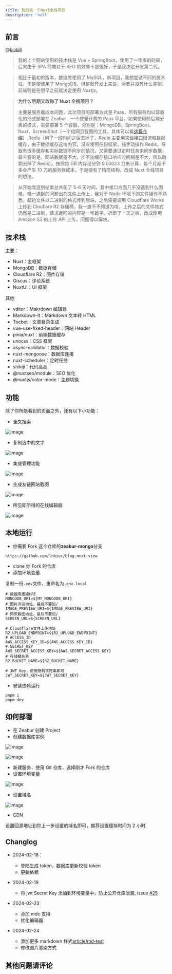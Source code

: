 ```yaml
---
title: 我的第一个Nuxt全栈项目
description: 'null'
---
```


## 前言

@[bilibili](BV1PB42167ce)

> 我的上个网站使用的技术栈是 Vue + SpringBoot，使用了一年多的时间，后来由于 SPA 前端对于 SEO 的效果不是很好，于是我决定开发第二代。

> 相比于最初的版本，数据库使用了 MySQL，新项目，我想尝试不同的技术栈，于是便使用了 MongoDB，但是就开发上来说，两者并没有什么差别。前端则是在很早之前就决定使用 Nuxtjs。

> **为什么后期又改称了 Nuxt 全栈项目？**
>
> 主要是服务器成本问题，此次项目的部署方式是 Paas，所有服务均以容器化的形式部署在 Zeabur，一个按量计费的 Paas 平台，如果使用前后端分离的模式，需要部署 5 个容器，分别是：MongoDB，SpringBoot，Nuxt，ScreenShot（一个给网页截图的工具，具体可以看[这篇介绍](https://vio.vin/article/use-puppeteer)）,Redis（用了一段时间之后去掉了，Redis 主要用来做接口限流和数据缓存，由于数据缓存这块内容，没有使用任何框架，纯手动操作 Redis，导致有很多缓存和实际数据不同步的情况，又需要通过定时任务来同步数据，最主要的是，网站数据量不大，加不加缓存接口响应时间相差不大，所以后期去掉了 Redis）。按照每 GB 内存没分钟 0.00023 刀来计算，每个月超不多会产生 10 刀的服务器成本，于是便有了精简结构，改成 Nuxt 全栈项目的想法。

> 从开始改造到结束总共花了 5-6 天时间，其中接口方面几乎没遇到什么困难，唯一遇到的问题出在文件上传上，我对于 Node 环境下的文件操作不熟悉，起初文件以二进制的格式传到后端，之后需要调用 Cloudflare Works 上传到 Clouflare R2 存储桶，我一直不不知道为啥，上传之后的文件格式仍然是二进制，请求返回的内容是一堆数字。折麽了一天之后，改成使用 Amazon S3 的上传 API 上传，问题得以解决。

## 技术栈

主要：

-   Nuxt：主框架
-   MongoDB：数据存储
-   Cloudflare R2：图片存储
-   Giscus：评论系统
-   NuxtUI：UI 框架

其他

-   vditor：Makrdown 编辑器
-   Markdown-It：Markdown 文本转 HTML
-   Tocbot：文章目录生成
-   vue-use-fixed-header：网站 Header
-   pinia/nuxt：前端数据缓存
-   unocss：CSS 框架
-   async-validator：数据校验
-   nuxt-mongoose：数据库连接
-   nuxt-scheduler：定时任务
-   shikiji：代码高亮
-   @nuxtseo/module：SEO 优化
-   @nuxtjs/color-mode：主题切换

## 功能

除了你所能看到的页面之外，还有以下小功能：

-   全文搜索

![image](https://static.vio.vin/blog/2024/02/2183ab9bfce23f50dd39994b521a44f5ea408fcab6d5fe525b2124527a7ea58e.gif)

-   复制选中的文字

![image](https://static.vio.vin/blog/2024/02/ac7f1ae9cb91cbc854b3fd1f546a77a6aab9b81125b052129314a7d95075d97e.gif)

-   集成管理功能

![image](https://static.vio.vin/blog/2024/02/778bcda66ce1cd8fc5353f664ad7db688fa5ccaaeea0e8f83480531ca26e4133.gif)

-   生成友链网站截图

![image](https://static.vio.vin/blog/2024/02/795217bb78e0e06735174c020e0ad71c84c57184980c963c1de4ae0690fdc633.gif)

-   所见即所得的在线编辑器

![image](https://static.vio.vin/blog/2024/02/d413820eee0bb39b9df6732629ce9e757e84097658d6d8ad67a8ac8ffb2896c0.png)

## 本地运行

-   你需要 Fork 这个仓库的**zeabur-mongo**分支

```
https://github.com/lnbiuc/blog-next-view
```

-   clone 你 Fork 的仓库
-   添加环境变量

复制一份`.env`文件，重命名为`.env.local`

```
# 数据库连接URI
MONGODB_URI=${MY_MONGODB_URI}
# 图片浏览地址，最后不要加/
IMAGE_PREVIEW_URI=${IMAGE_PREVIEW_URI}
# 网页截图地址，最后不要加/
SCREEN_URL=${SCREEN_URL}

# Cloudflare文件上传地址
R2_UPLOAD_ENDPOINT=${R2_UPLOAD_ENDPOINT}
# ACCESS_ID
AWS_ACCESS_KEY_ID=${AWS_ACCESS_KEY_ID}
# SECRET_KEY
AWS_SECRET_ACCESS_KEY=${AWS_SECRET_ACCESS_KEY}
# 存储桶名称
R2_BUCKET_NAME=${R2_BUCKET_NAME}

# JWT Key，使用随机字符串即可
JWT_SECRET_KEY=${JWT_SECRET_KEY}
```

-   安装依赖运行

```shell
pnpm i
pnpm dev
```

## 如何部署

-   在 Zeabur 创建 Project
-   创建数据库实例

![image](https://static.vio.vin/blog/2024/02/0b25696f98d61cefa0788a772080235ae1d37fb284ac667562501176e93f18eb.png)

![image](https://static.vio.vin/blog/2024/02/4cdf4cbefbf6a99ebdeb580379384da535c3e5e2e9ed97720cbd9a644909b841.png)

-   新建服务，使用 Git 仓库，选择刚才 Fork 的仓库
-   设置环境变量

![image](https://static.vio.vin/blog/2024/02/5fe2a384723b41a53a165f836cf986df877758ed0e1f277321ffff0ba3ce2abf.png)

-   设置域名

![image](https://static.vio.vin/blog/2024/02/4406c7cd4c0afaab718ce5fae741ca06d7cbf1f04616679b17fdd668ee6e67a1.png)

-   CDN

设置回源地址到你上一步设置的域名即可，推荐设置缓存时间为 2 小时

## Changlog

-   2024-02-18：

    -   登陆生成 token，数据库更新校验 token
    -   更新依赖

-   2024-02-19

    -   将 jwt Secret Key 添加到环境变量中，防止公开仓库泄漏, issue [#25](https://github.com/lnbiuc/blog-next-view/issues/25)

-   2024-02-23

    -   添加 mdc 支持
    -   优化编辑器

-   2024-02-24

    -   添加更多 markdown 样式[article/md-test](https://vio.vin/article/md-test)
    -   修改图片渲染方式

## 其他问题请评论

